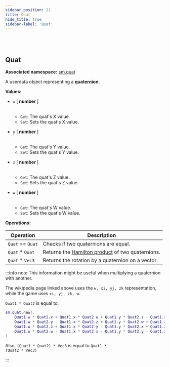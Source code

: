 ```yaml
---
sidebar_position: 21
title: Quat
hide_title: true
sidebar-label: 'Quat'
---
```


<br></br>

## Quat

**Associated namespace:** [sm.quat](/docs/lua/game_script_env/static_functions/sm.quat)

A userdata object representing a <strong>quaternion</strong>.

<strong>Values:</strong>

- <code>x</code> [<strong> number </strong>] <br></br>

	- <code>Get</code>: The quat's X value.
	- <code>Set</code>: Sets the quat's X value.


- <code>y</code> [<strong> number </strong>] <br></br>

	- <code>Get</code>: The quat's Y value.
	- <code>Set</code>: Sets the quat's Y value.


- <code>z</code> [<strong> number </strong>] <br></br>

	- <code>Get</code>: The quat's Z value.
	- <code>Set</code>: Sets the quat's Z value.


- <code>w</code> [<strong> number </strong>] <br></br>

	- <code>Get</code>: The quat's W value.
	- <code>Set</code>: Sets the quat's W value.


<strong>Operations:</strong>

| Operation   | Description |
| ----------- | ----------- |
| <code>Quat</code> == <code>Quat</code> | Checks if two quaternions are equal. |
| <code>Quat</code> * <code>Quat</code> | Returns the [Hamilton product](https://en.wikipedia.org/wiki/Quaternion#Hamilton_product) of two quaternions. |
| <code>Quat</code> * <code>Vec3</code> | Returns the rotation by a quaternion on a vector. |

:::info note
This information might be useful when multiplying a quaternion with another.

The wikipedia page linked above uses the <code>w, xi, yj, zk</code> representation, while the game uses <code>xi, yj, zk, w</code>.

<code>Quat1 &#42; Quat2</code> is equal to:

```lua
sm.quat.new(
    Quat1.w * Quat2.x + Quat1.x * Quat2.w + Quat1.y * Quat2.z - Quat1.z * Quat2.y,
    Quat1.w * Quat2.y - Quat1.x * Quat2.z + Quat1.y * Quat2.w + Quat1.z * Quat2.x,
    Quat1.w * Quat2.z + Quat1.x * Quat2.y - Quat1.y * Quat2.x + Quat1.z * Quat2.w,
    Quat1.w * Quat2.w - Quat1.x * Quat2.x - Quat1.y * Quat2.y - Quat1.z * Quat2.z
)
```

Also, <code>(Quat1 &#42; Quat2) &#42; Vec3</code> is equal to <code>Quat1 &#42; (Quat2 &#42; Vec3)</code>

:::